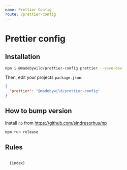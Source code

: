 ```yaml
---
name: Prettier Config
route: /prettier-config
---
```



# Prettier config

## Installation

```bash
npm i @madebywild/prettier-config prettier --save-dev
```

Then, edit your projects `package.json`:

```json
{
  "prettier": "@madebywild/prettier-config"
}
```

## How to bump version

Install `np` from https://github.com/sindresorhus/np

```bash
npm run release
```

## Rules

<Code className="javascript">
  {index}
</Code>

